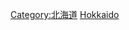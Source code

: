 {{日本行政區劃分類導航|文化}}
{{Commonscat|Culture of Hokkaido prefecture}}

[[Category:北海道|Category:北海道]]
[[Category:日本各都道府縣文化|Hokkaido]]